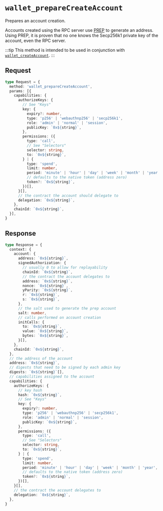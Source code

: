 
# `wallet_prepareCreateAccount`

Prepares an account creation.

Accounts created using the RPC server use [PREP](https://blog.biconomy.io/prep-deep-dive/) to generate an address. Using PREP, it is proven that no one knows the Secp256k1 private key of the account, even the RPC server.

:::tip
This method is intended to be used in conjunction with [`wallet_createAccount`](/rpc-server/wallet_createAccount).
:::

<Keys />
<Selectors />

## Request

```ts
type Request = {
  method: 'wallet_prepareCreateAccount',
  params: [{
    capabilities: {
      authorizeKeys: {
        // See "Keys"
        key: {
          expiry?: number,
          type: 'p256' | 'webauthnp256' | 'secp256k1',
          role: 'admin' | 'normal' | 'session',
          publicKey: `0x${string}`,
        },
        permissions: ({
          type: 'call',
          // See "Selectors"
          selector: string,
          to: `0x${string}`,
        } | {
          type: 'spend',
          limit: number,
          period: 'minute' | 'hour' | 'day' | 'week' | 'month' | 'year',
          // defaults to the native token (address zero)
          token?: `0x${string}`,
        })[],
      }[],
      // the contract the account should delegate to
      delegation: `0x${string}`,
    },
    chainId: `0x${string}`,
  }],
}
```

## Response

```ts
type Response = {
  context: {
    account: {
      address: `0x${string}`,
      signedAuthorization: {
        // usually 0 to allow for replayability
        chainId: `0x${string}`,
        // the contract the account delegates to
        address: `0x${string}`,
        nonce: `0x${string}`,
        yParity: `0x${string}`,
        r: `0x${string}`,
        s: `0x${string}`,
      },
      // the salt used to generate the prep account
      salt: number,
      // calls performed on account creation
      initCalls: {
        to: `0x${string}`,
        value: `0x${string}`,
        bytes: `0x${string}`,
      }[],
    },
    chainId: `0x${string}`,
  },
  // the address of the account
  address: `0x${string}`,
  // digests that need to be signed by each admin key
  digests: `0x${string}`[],
  // capabilities assigned to the account
  capabilities: {
    authorizeKeys: {
      // key hash
      hash: `0x${string}`,
      // See "Keys"
      key: {
        expiry?: number,
        type: 'p256' | 'webauthnp256' | 'secp256k1',
        role: 'admin' | 'normal' | 'session',
        publicKey: `0x${string}`,
      },
      permissions: ({
        type: 'call',
        // See "Selectors"
        selector: string,
        to: `0x${string}`,
      } | {
        type: 'spend',
        limit: number,
        period: 'minute' | 'hour' | 'day' | 'week' | 'month' | 'year',
        // defaults to the native token (address zero)
        token?: `0x${string}`,
      })[],
    }[],
    // the contract the account delegates to
    delegation: `0x${string}`,
  },
}
```
